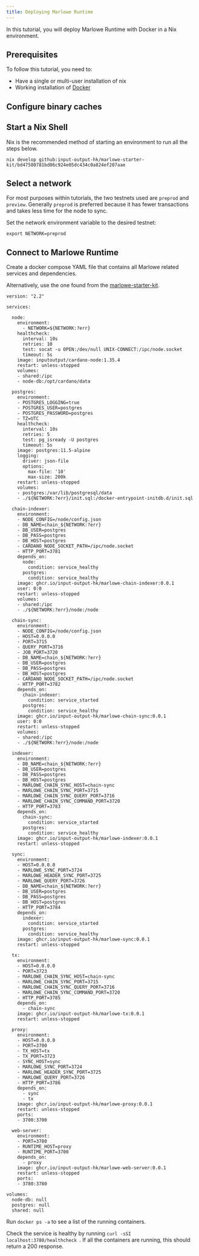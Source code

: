 ```yaml
---
title: Deploying Marlowe Runtime
---
```


In this tutorial, you will deploy Marlowe Runtime with Docker in a Nix environment.
## Prerequisites

To follow this tutorial, you need to:

 * Have a single or multi-user installation of nix
 * Working installation of [Docker](https://docs.docker.com/engine/install/)

## Configure binary caches


<Configure />

## Start a Nix Shell

Nix is the recommended method of starting an environment to run all the steps below.

```
nix develop github:input-output-hk/marlowe-starter-kit/bd47580781bd06c924e05dc434c0a824ef207aae
```

## Select a network

For most purposes within tutorials, the two testnets used are `preprod` and `preview`. Generally `preprod` is preferred because it has fewer transactions and takes less time for the node to sync.

Set the network environment variable to the desired testnet:

```
export NETWORK=preprod
```

## Connect to Marlowe Runtime

Create a docker compose YAML file that contains all Marlowe related services and dependencies.

Alternatively, use the one found from the [marlowe-starter-kit](https://github.com/input-output-hk/marlowe-starter-kit/blob/main/docker-compose.yaml).

```
version: "2.2"

services:

  node:
    environment:
      - NETWORK=${NETWORK:?err}
    healthcheck:
      interval: 10s
      retries: 10
      test: socat -u OPEN:/dev/null UNIX-CONNECT:/ipc/node.socket
      timeout: 5s
    image: inputoutput/cardano-node:1.35.4
    restart: unless-stopped
    volumes:
    - shared:/ipc
    - node-db:/opt/cardano/data

  postgres:
    environment:
    - POSTGRES_LOGGING=true
    - POSTGRES_USER=postgres
    - POSTGRES_PASSWORD=postgres
    - TZ=UTC
    healthcheck:
      interval: 10s
      retries: 5
      test: pg_isready -U postgres
      timeout: 5s
    image: postgres:11.5-alpine
    logging:
      driver: json-file
      options:
        max-file: '10'
        max-size: 200k
    restart: unless-stopped
    volumes:
    - postgres:/var/lib/postgresql/data
    - ./${NETWORK:?err}/init.sql:/docker-entrypoint-initdb.d/init.sql

  chain-indexer:
    environment:
    - NODE_CONFIG=/node/config.json
    - DB_NAME=chain_${NETWORK:?err}
    - DB_USER=postgres
    - DB_PASS=postgres
    - DB_HOST=postgres
    - CARDANO_NODE_SOCKET_PATH=/ipc/node.socket
    - HTTP_PORT=3781
    depends_on:
      node:
        condition: service_healthy
      postgres:
        condition: service_healthy
    image: ghcr.io/input-output-hk/marlowe-chain-indexer:0.0.1
    user: 0:0
    restart: unless-stopped
    volumes:
    - shared:/ipc
    - ./${NETWORK:?err}/node:/node

  chain-sync:
    environment:
    - NODE_CONFIG=/node/config.json
    - HOST=0.0.0.0
    - PORT=3715
    - QUERY_PORT=3716
    - JOB_PORT=3720
    - DB_NAME=chain_${NETWORK:?err}
    - DB_USER=postgres
    - DB_PASS=postgres
    - DB_HOST=postgres
    - CARDANO_NODE_SOCKET_PATH=/ipc/node.socket
    - HTTP_PORT=3782
    depends_on:
      chain-indexer:
        condition: service_started
      postgres:
        condition: service_healthy
    image: ghcr.io/input-output-hk/marlowe-chain-sync:0.0.1
    user: 0:0
    restart: unless-stopped
    volumes:
    - shared:/ipc
    - ./${NETWORK:?err}/node:/node

  indexer:
    environment:
    - DB_NAME=chain_${NETWORK:?err}
    - DB_USER=postgres
    - DB_PASS=postgres
    - DB_HOST=postgres
    - MARLOWE_CHAIN_SYNC_HOST=chain-sync
    - MARLOWE_CHAIN_SYNC_PORT=3715
    - MARLOWE_CHAIN_SYNC_QUERY_PORT=3716
    - MARLOWE_CHAIN_SYNC_COMMAND_PORT=3720
    - HTTP_PORT=3783
    depends_on:
      chain-sync:
        condition: service_started
      postgres:
        condition: service_healthy
    image: ghcr.io/input-output-hk/marlowe-indexer:0.0.1
    restart: unless-stopped

  sync:
    environment:
    - HOST=0.0.0.0
    - MARLOWE_SYNC_PORT=3724
    - MARLOWE_HEADER_SYNC_PORT=3725
    - MARLOWE_QUERY_PORT=3726
    - DB_NAME=chain_${NETWORK:?err}
    - DB_USER=postgres
    - DB_PASS=postgres
    - DB_HOST=postgres
    - HTTP_PORT=3784
    depends_on:
      indexer:
        condition: service_started
      postgres:
        condition: service_healthy
    image: ghcr.io/input-output-hk/marlowe-sync:0.0.1
    restart: unless-stopped

  tx:
    environment:
    - HOST=0.0.0.0
    - PORT=3723
    - MARLOWE_CHAIN_SYNC_HOST=chain-sync
    - MARLOWE_CHAIN_SYNC_PORT=3715
    - MARLOWE_CHAIN_SYNC_QUERY_PORT=3716
    - MARLOWE_CHAIN_SYNC_COMMAND_PORT=3720
    - HTTP_PORT=3785
    depends_on:
      - chain-sync
    image: ghcr.io/input-output-hk/marlowe-tx:0.0.1
    restart: unless-stopped

  proxy:
    environment:
    - HOST=0.0.0.0
    - PORT=3700
    - TX_HOST=tx
    - TX_PORT=3723
    - SYNC_HOST=sync
    - MARLOWE_SYNC_PORT=3724
    - MARLOWE_HEADER_SYNC_PORT=3725
    - MARLOWE_QUERY_PORT=3726
    - HTTP_PORT=3786
    depends_on:
      - sync
      - tx
    image: ghcr.io/input-output-hk/marlowe-proxy:0.0.1
    restart: unless-stopped
    ports:
    - 3700:3700

  web-server:
    environment:
    - PORT=3780
    - RUNTIME_HOST=proxy
    - RUNTIME_PORT=3700
    depends_on:
      - proxy
    image: ghcr.io/input-output-hk/marlowe-web-server:0.0.1
    restart: unless-stopped
    ports:
    - 3780:3780

volumes:
  node-db: null
  postgres: null
  shared: null
```

Run `docker ps -a` to see a list of the running containers.

Check the service is healthy by running `curl -sSI localhost:3780/healthcheck
`. If all the containers are running, this should return a 200 response.
